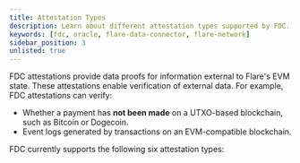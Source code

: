 ```yaml
---
title: Attestation Types
description: Learn about different attestation types supported by FDC.
keywords: [fdc, oracle, flare-data-connector, flare-network]
sidebar_position: 3
unlisted: true
---
```



FDC attestations provide data proofs for information external to Flare's EVM state. These attestations enable verification of external data. For example, FDC attestations can verify:

- Whether a payment has **not been made** on a UTXO-based blockchain, such as Bitcoin or Dogecoin.
- Event logs generated by transactions on an EVM-compatible blockchain.

FDC currently supports the following six attestation types:

<DocCardList />
